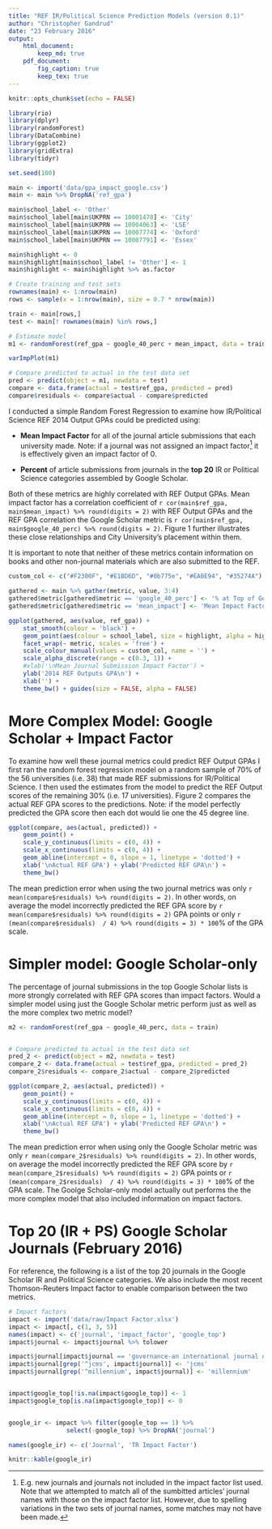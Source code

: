```yaml
---
title: "REF IR/Political Science Prediction Models (version 0.1)"
author: "Christopher Gandrud"
date: "23 February 2016"
output:
    html_document:
        keep_md: true
    pdf_document:
        fig_caption: true
        keep_tex: true
---
```


```r
knitr::opts_chunk$set(echo = FALSE)

library(rio)
library(dplyr)
library(randomForest)
library(DataCombine)
library(ggplot2)
library(gridExtra)
library(tidyr)

set.seed(100)

main <- import('data/gpa_impact_google.csv')
main <- main %>% DropNA('ref_gpa')

main$school_label <- 'Other'
main$school_label[main$UKPRN == 10001478] <- 'City'
main$school_label[main$UKPRN == 10004063] <- 'LSE'
main$school_label[main$UKPRN == 10007774] <- 'Oxford'
main$school_label[main$UKPRN == 10007791] <- 'Essex'

main$highlight <- 0
main$highlight[main$school_label != 'Other'] <- 1
main$highlight <- main$highlight %>% as.factor

# Create training and test sets
rownames(main) <- 1:nrow(main)
rows <- sample(x = 1:nrow(main), size = 0.7 * nrow(main))

train <- main[rows,]
test <- main[! rownames(main) %in% rows,]

# Estimate model
m1 <- randomForest(ref_gpa ~ google_40_perc + mean_impact, data = train)

varImpPlot(m1)

# Compare predicted to actual in the test data set
pred <- predict(object = m1, newdata = test)
compare <- data.frame(actual = test$ref_gpa, predicted = pred)
compare$residuals <- compare$actual - compare$predicted
```

I conducted a simple Random Forest Regression to examine how IR/Political Science REF 2014 Output GPAs could be predicted using:

- **Mean Impact Factor** for all of the journal article submissions that each university made. Note: if a journal was not assigned an impact factor[^impact_caveat] it is effectively given an impact factor of 0.

- **Percent** of article submissions from journals in the **top 20** IR or Political Science categories assembled by Google Scholar.

Both of these metrics are highly correlated with REF Output GPAs. Mean impact factor has a correlation coefficient of `r cor(main$ref_gpa, main$mean_impact) %>% round(digits = 2)` with REF Output GPAs and the REF GPA correlation the Google Scholar metric is `r cor(main$ref_gpa, main$google_40_perc) %>% round(digits = 2)`. Figure 1 further illustrates these close relationships and City University's placement within them. 

It is important to note that neither of these metrics contain information on books and other non-journal materials which are also submitted to the REF.

```r

custom_col <- c("#F2300F", "#E1BD6D", "#0b775e", "#EABE94", "#35274A")

gathered <- main %>% gather(metric, value, 3:4)
gathered$metric[gathered$metric == 'google_40_perc'] <- '% at Top of Google'
gathered$metric[gathered$metric == 'mean_impact'] <- 'Mean Impact Factor'

ggplot(gathered, aes(value, ref_gpa)) +
    stat_smooth(colour = 'black') +
    geom_point(aes(colour = school_label, size = highlight, alpha = highlight)) +
    facet_wrap(~ metric, scales = 'free') +
    scale_colour_manual(values = custom_col, name = '') +
    scale_alpha_discrete(range = c(0.3, 1)) +
    #xlab('\nMean Journal Submission Impact Factor') +
    ylab('2014 REF Outputs GPA\n') +
    xlab('') +
    theme_bw() + guides(size = FALSE, alpha = FALSE)
```

# More Complex Model: Google Scholar + Impact Factor

To examine how well these journal metrics could predict REF Output GPAs I first ran the random forest regression model on a random sample of 70% of the 56 universities (i.e. 38) that made REF submissions for IR/Political Science. I then used the estimates from the model to predict the REF Output scores of the remaining 30% (i.e. 17 universities). Figure 2 compares the actual REF GPA scores to the predictions. Note: if the model perfectly predicted the GPA score then each dot would lie one the 45 degree line.

```r
ggplot(compare, aes(actual, predicted)) +
    geom_point() +
    scale_y_continuous(limits = c(0, 4)) +
    scale_x_continuous(limits = c(0, 4)) +
    geom_abline(intercept = 0, slope = 1, linetype = 'dotted') +
    xlab('\nActual REF GPA') + ylab('Predicted REF GPA\n') +
    theme_bw()
```

The mean prediction error when using the two journal metrics was only `r mean(compare$residuals) %>% round(digits = 2)`. In other words, on average the model incorrectly predicted the REF GPA score by `r mean(compare$residuals) %>% round(digits = 2)` GPA points or only `r (mean(compare$residuals)  / 4) %>% round(digits = 3) * 100`% of the GPA scale.

# Simpler model: Google Scholar-only

The percentage of journal submissions in the top Google Scholar lists is more strongly correlated with REF GPA scores than impact factors. Would a simpler model using just the Google Scholar metric perform just as well as the more complex two metric model?

```r

m2 <- randomForest(ref_gpa ~ google_40_perc, data = train)


# Compare predicted to actual in the test data set
pred_2 <- predict(object = m2, newdata = test)
compare_2 <- data.frame(actual = test$ref_gpa, predicted = pred_2)
compare_2$residuals <- compare_2$actual - compare_2$predicted

ggplot(compare_2, aes(actual, predicted)) +
    geom_point() +
    scale_y_continuous(limits = c(0, 4)) +
    scale_x_continuous(limits = c(0, 4)) +
    geom_abline(intercept = 0, slope = 1, linetype = 'dotted') +
    xlab('\nActual REF GPA') + ylab('Predicted REF GPA\n') +
    theme_bw()

```


The mean prediction error when using only the Google Scholar metric was only `r mean(compare_2$residuals) %>% round(digits = 2)`. In other words, on average the model incorrectly predicted the REF GPA score by `r mean(compare_2$residuals) %>% round(digits = 2)` GPA points or `r (mean(compare_2$residuals)  / 4) %>% round(digits = 3) * 100`% of the GPA scale. The Goolge Scholar-only model actually out performs the the more complex model that also included information on impact factors.



# Top 20 (IR + PS) Google Scholar Journals (February 2016)

For reference, the following is a list of the top 20 journals in the Google Scholar IR and Political Science categories. We also include the most recent Thomson-Reuters Impact factor to enable comparison between the two metrics.

```r
# Impact factors
impact <- import('data/raw/Impact Factor.xlsx')
impact <- impact[, c(1, 3, 5)]
names(impact) <- c('journal', 'impact_factor', 'google_top')
impact$journal <- impact$journal %>% tolower

impact$journal[impact$journal == 'governance-an international journal of policy administration and institutions'] <- 'governance'
impact$journal[grep('^jcms', impact$journal)] <- 'jcms'
impact$journal[grep('^millennium', impact$journal)] <- 'millennium'


impact$google_top[!is.na(impact$google_top)] <- 1
impact$google_top[is.na(impact$google_top)] <- 0


google_ir <- impact %>% filter(google_top == 1) %>%
                select(-google_top) %>% DropNA('journal')

names(google_ir) <- c('Journal', 'TR Impact Factor')

knitr::kable(google_ir)
```


[^impact_caveat]: E.g. new journals and journals not included in the impact factor list used. Note that we attempted to match all of the sumbitted articles' journal names with those on the impact factor list. However, due to spelling  variations in the two sets of journal names, some matches may not have been made.

[^HEFCE]: <http://www.dcscience.net/2015_metrictideS2.pdf>
